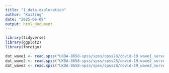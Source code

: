 ```yaml
---
title: "1_data_exploration"
author: "Kaiting"
date: "2025-06-09"
output: html_document
---
```


```r
library(tidyverse)
library(ggplot2)
library(foreign)

```


```r
dat_wave1 <- read.spss("UKDA-8658-spss/spss/spss28/covid-19_wave1_survey_cls.sav", to.data.frame = TRUE)
dat_wave2 <- read.spss("UKDA-8658-spss/spss/spss28/covid-19_wave2_survey_cls.sav", to.data.frame = TRUE)
dat_wave3 <- read.spss("UKDA-8658-spss/spss/spss28/covid-19_wave3_survey_cls.sav", to.data.frame = TRUE)
```

